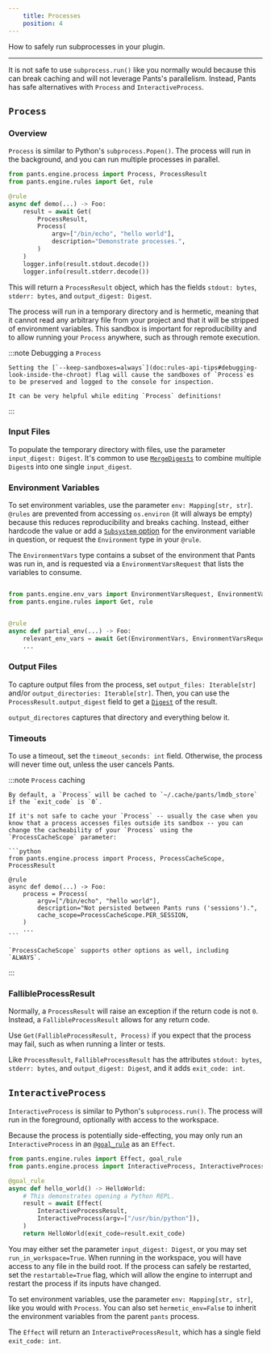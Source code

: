 ```yaml
---
    title: Processes
    position: 4
---
```


How to safely run subprocesses in your plugin.

---

It is not safe to use `subprocess.run()` like you normally would because this can break caching and will not leverage Pants's parallelism. Instead, Pants has safe alternatives with `Process` and `InteractiveProcess`.

## `Process`

### Overview

`Process` is similar to Python's `subprocess.Popen()`. The process will run in the background, and you can run multiple processes in parallel.

```python
from pants.engine.process import Process, ProcessResult
from pants.engine.rules import Get, rule

@rule
async def demo(...) -> Foo:
    result = await Get(
        ProcessResult,
        Process(
            argv=["/bin/echo", "hello world"],
            description="Demonstrate processes.",
        )
    )
    logger.info(result.stdout.decode())
    logger.info(result.stderr.decode())
```

This will return a `ProcessResult` object, which has the fields `stdout: bytes`, `stderr: bytes`, and `output_digest: Digest`.

The process will run in a temporary directory and is hermetic, meaning that it cannot read any arbitrary file from your project and that it will be stripped of environment variables. This sandbox is important for reproducibility and to allow running your `Process` anywhere, such as through remote execution.

:::note Debugging a `Process`

    Setting the [`--keep-sandboxes=always`](doc:rules-api-tips#debugging-look-inside-the-chroot) flag will cause the sandboxes of `Process`es to be preserved and logged to the console for inspection.

    It can be very helpful while editing `Process` definitions!

:::

### Input Files

To populate the temporary directory with files, use the parameter `input_digest: Digest`. It's common to use [`MergeDigests`](doc:rules-api-file-system) to combine multiple `Digest`s into one single `input_digest`.

### Environment Variables

To set environment variables, use the parameter `env: Mapping[str, str]`. `@rules` are prevented from accessing `os.environ` (it will always be empty) because this reduces reproducibility and breaks caching. Instead, either hardcode the value or add a [`Subsystem` option](doc:rules-api-subsystems) for the environment variable in question, or request the `Environment` type in your `@rule`.

The `EnvironmentVars` type contains a subset of the environment that Pants was run in, and is requested via a `EnvironmentVarsRequest` that lists the variables to consume.

```python

from pants.engine.env_vars import EnvironmentVarsRequest, EnvironmentVars
from pants.engine.rules import Get, rule


@rule
async def partial_env(...) -> Foo:
    relevant_env_vars = await Get(EnvironmentVars, EnvironmentVarsRequest(["RELEVANT_VAR", "PATH"]))
    ...
```

### Output Files

To capture output files from the process, set `output_files: Iterable[str]` and/or `output_directories: Iterable[str]`. Then, you can use the `ProcessResult.output_digest` field to get a [`Digest`](doc:rules-api-file-system) of the result.

`output_directores` captures that directory and everything below it.

### Timeouts

To use a timeout, set the `timeout_seconds: int` field. Otherwise, the process will never time out, unless the user cancels Pants.

:::note `Process` caching

    By default, a `Process` will be cached to `~/.cache/pants/lmdb_store` if the `exit_code` is `0`.

    If it's not safe to cache your `Process` -- usually the case when you know that a process accesses files outside its sandbox -- you can change the cacheability of your `Process` using the `ProcessCacheScope` parameter:

    ```python
    from pants.engine.process import Process, ProcessCacheScope, ProcessResult

    @rule
    async def demo(...) -> Foo:
        process = Process(
            argv=["/bin/echo", "hello world"],
            description="Not persisted between Pants runs ('sessions').",
            cache_scope=ProcessCacheScope.PER_SESSION,
        )
        ...
    ```

    `ProcessCacheScope` supports other options as well, including `ALWAYS`.

:::

### FallibleProcessResult

Normally, a `ProcessResult` will raise an exception if the return code is not `0`. Instead, a `FallibleProcessResult` allows for any return code.

Use `Get(FallibleProcessResult, Process)` if you expect that the process may fail, such as when running a linter or tests.

Like `ProcessResult`, `FallibleProcessResult` has the attributes `stdout: bytes`, `stderr: bytes`, and `output_digest: Digest`, and it adds `exit_code: int`.

## `InteractiveProcess`

`InteractiveProcess` is similar to Python's `subprocess.run()`. The process will run in the foreground, optionally with access to the workspace.

Because the process is potentially side-effecting, you may only run an `InteractiveProcess` in an [`@goal_rule`](doc:rules-api-goal-rules) as an `Effect`.

```python
from pants.engine.rules import Effect, goal_rule
from pants.engine.process import InteractiveProcess, InteractiveProcessResult

@goal_rule
async def hello_world() -> HelloWorld:
    # This demonstrates opening a Python REPL.
    result = await Effect(
        InteractiveProcessResult,
        InteractiveProcess(argv=["/usr/bin/python"]),
    )
    return HelloWorld(exit_code=result.exit_code)
```

You may either set the parameter `input_digest: Digest`, or you may set `run_in_workspace=True`. When running in the workspace, you will have access to any file in the build root. If the process can safely be restarted, set the `restartable=True` flag, which will allow the engine to interrupt and restart the process if its inputs have changed.

To set environment variables, use the parameter `env: Mapping[str, str]`, like you would with `Process`. You can also set `hermetic_env=False` to inherit the environment variables from the parent `pants` process.

The `Effect` will return an `InteractiveProcessResult`, which has a single field `exit_code: int`.
